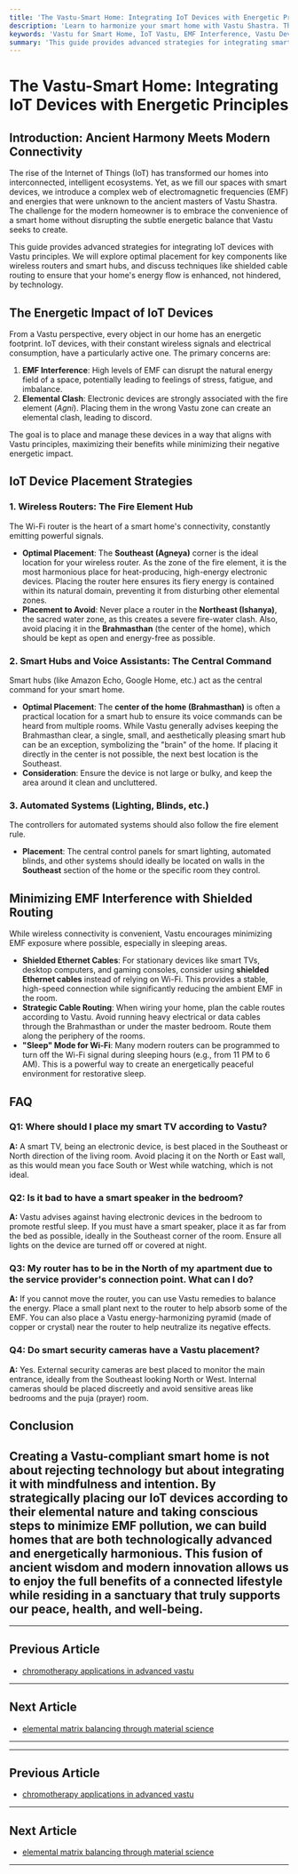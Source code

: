 ```yaml
---
title: 'The Vastu-Smart Home: Integrating IoT Devices with Energetic Principles'
description: 'Learn to harmonize your smart home with Vastu Shastra. This guide covers IoT device placement strategies, including router and smart hub locations, to enhance energy flow and minimize EMF interference.'
keywords: 'Vastu for Smart Home, IoT Vastu, EMF Interference, Vastu Device Placement, Smart Hub Vastu, Wireless Router Vastu, Energy Flow, Shielded Cable Routing'
summary: 'This guide provides advanced strategies for integrating smart home (IoT) devices with Vastu principles. Learn the optimal placement for wireless routers (SE), smart hubs (center), and automated systems to align with natural energy flow, while using techniques like shielded cable routing to minimize EMF interference and create a harmonized, high-tech home.'
---
```


# The Vastu-Smart Home: Integrating IoT Devices with Energetic Principles

## Introduction: Ancient Harmony Meets Modern Connectivity

The rise of the Internet of Things (IoT) has transformed our homes into interconnected, intelligent ecosystems. Yet, as we fill our spaces with smart devices, we introduce a complex web of electromagnetic frequencies (EMF) and energies that were unknown to the ancient masters of Vastu Shastra. The challenge for the modern homeowner is to embrace the convenience of a smart home without disrupting the subtle energetic balance that Vastu seeks to create.

This guide provides advanced strategies for integrating IoT devices with Vastu principles. We will explore optimal placement for key components like wireless routers and smart hubs, and discuss techniques like shielded cable routing to ensure that your home's energy flow is enhanced, not hindered, by technology.

## The Energetic Impact of IoT Devices

From a Vastu perspective, every object in our home has an energetic footprint. IoT devices, with their constant wireless signals and electrical consumption, have a particularly active one. The primary concerns are:

1.  **EMF Interference**: High levels of EMF can disrupt the natural energy field of a space, potentially leading to feelings of stress, fatigue, and imbalance.
2.  **Elemental Clash**: Electronic devices are strongly associated with the fire element (*Agni*). Placing them in the wrong Vastu zone can create an elemental clash, leading to discord.

The goal is to place and manage these devices in a way that aligns with Vastu principles, maximizing their benefits while minimizing their negative energetic impact.

## IoT Device Placement Strategies

### 1. Wireless Routers: The Fire Element Hub

The Wi-Fi router is the heart of a smart home's connectivity, constantly emitting powerful signals.

-   **Optimal Placement**: The **Southeast (Agneya)** corner is the ideal location for your wireless router. As the zone of the fire element, it is the most harmonious place for heat-producing, high-energy electronic devices. Placing the router here ensures its fiery energy is contained within its natural domain, preventing it from disturbing other elemental zones.
-   **Placement to Avoid**: Never place a router in the **Northeast (Ishanya)**, the sacred water zone, as this creates a severe fire-water clash. Also, avoid placing it in the **Brahmasthan** (the center of the home), which should be kept as open and energy-free as possible.

### 2. Smart Hubs and Voice Assistants: The Central Command

Smart hubs (like Amazon Echo, Google Home, etc.) act as the central command for your smart home.

-   **Optimal Placement**: The **center of the home (Brahmasthan)** is often a practical location for a smart hub to ensure its voice commands can be heard from multiple rooms. While Vastu generally advises keeping the Brahmasthan clear, a single, small, and aesthetically pleasing smart hub can be an exception, symbolizing the "brain" of the home. If placing it directly in the center is not possible, the next best location is the Southeast.
-   **Consideration**: Ensure the device is not large or bulky, and keep the area around it clean and uncluttered.

### 3. Automated Systems (Lighting, Blinds, etc.)

The controllers for automated systems should also follow the fire element rule.

-   **Placement**: The central control panels for smart lighting, automated blinds, and other systems should ideally be located on walls in the **Southeast** section of the home or the specific room they control.

## Minimizing EMF Interference with Shielded Routing

While wireless connectivity is convenient, Vastu encourages minimizing EMF exposure where possible, especially in sleeping areas.

-   **Shielded Ethernet Cables**: For stationary devices like smart TVs, desktop computers, and gaming consoles, consider using **shielded Ethernet cables** instead of relying on Wi-Fi. This provides a stable, high-speed connection while significantly reducing the ambient EMF in the room.
-   **Strategic Cable Routing**: When wiring your home, plan the cable routes according to Vastu. Avoid running heavy electrical or data cables through the Brahmasthan or under the master bedroom. Route them along the periphery of the rooms.
-   **"Sleep" Mode for Wi-Fi**: Many modern routers can be programmed to turn off the Wi-Fi signal during sleeping hours (e.g., from 11 PM to 6 AM). This is a powerful way to create an energetically peaceful environment for restorative sleep.

## FAQ

### Q1: Where should I place my smart TV according to Vastu?
**A:** A smart TV, being an electronic device, is best placed in the Southeast or North direction of the living room. Avoid placing it on the North or East wall, as this would mean you face South or West while watching, which is not ideal.

### Q2: Is it bad to have a smart speaker in the bedroom?
**A:** Vastu advises against having electronic devices in the bedroom to promote restful sleep. If you must have a smart speaker, place it as far from the bed as possible, ideally in the Southeast corner of the room. Ensure all lights on the device are turned off or covered at night.

### Q3: My router has to be in the North of my apartment due to the service provider's connection point. What can I do?
**A:** If you cannot move the router, you can use Vastu remedies to balance the energy. Place a small plant next to the router to help absorb some of the EMF. You can also place a Vastu energy-harmonizing pyramid (made of copper or crystal) near the router to help neutralize its negative effects.

### Q4: Do smart security cameras have a Vastu placement?
**A:** Yes. External security cameras are best placed to monitor the main entrance, ideally from the Southeast looking North or West. Internal cameras should be placed discreetly and avoid sensitive areas like bedrooms and the puja (prayer) room.

## Conclusion

Creating a Vastu-compliant smart home is not about rejecting technology but about integrating it with mindfulness and intention. By strategically placing our IoT devices according to their elemental nature and taking conscious steps to minimize EMF pollution, we can build homes that are both technologically advanced and energetically harmonious. This fusion of ancient wisdom and modern innovation allows us to enjoy the full benefits of a connected lifestyle while residing in a sanctuary that truly supports our peace, health, and well-being.
---
---

## Previous Article
- [chromotherapy applications in advanced vastu](180915_chromotherapy_applications_in_advanced_vastu.mdx)

---

## Next Article
- [elemental matrix balancing through material science](180917_elemental_matrix_balancing_through_material_science.mdx)

---
---

## Previous Article
- [chromotherapy applications in advanced vastu](180915_chromotherapy_applications_in_advanced_vastu.mdx)

---

## Next Article
- [elemental matrix balancing through material science](180917_elemental_matrix_balancing_through_material_science.mdx)

---
